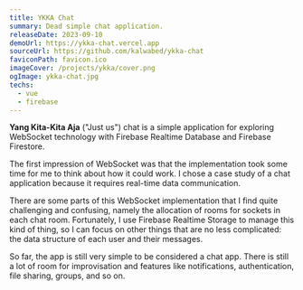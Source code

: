 ```yaml
---
title: YKKA Chat
summary: Dead simple chat application.
releaseDate: 2023-09-10
demoUrl: https://ykka-chat.vercel.app
sourceUrl: https://github.com/kalwabed/ykka-chat
faviconPath: favicon.ico
imageCover: /projects/ykka/cover.png
ogImage: ykka-chat.jpg
techs:
  - vue
  - firebase
---
```


**Yang Kita-Kita Aja** ("Just us") chat is a simple application for exploring WebSocket technology with Firebase Realtime Database and Firebase Firestore.

The first impression of WebSocket was that the implementation took some time for me to think about how it could work. I chose a case study of a chat application because it requires real-time data communication.

There are some parts of this WebSocket implementation that I find quite challenging and confusing, namely the allocation of rooms for sockets in each chat room. Fortunately, I use Firebase Realtime Storage to manage this kind of thing, so I can focus on other things that are no less complicated: the data structure of each user and their messages.

So far, the app is still very simple to be considered a chat app. There is still a lot of room for improvisation and features like notifications, authentication, file sharing, groups, and so on.

